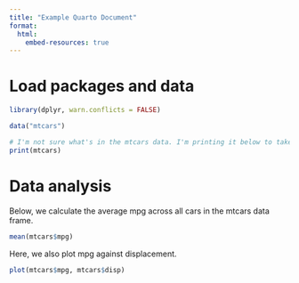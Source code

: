 ```yaml
---
title: "Example Quarto Document"
format: 
  html:
    embed-resources: true
---
```


# Load packages and data

```r
library(dplyr, warn.conflicts = FALSE)
```

```r
data("mtcars")
```

```r
# I'm not sure what's in the mtcars data. I'm printing it below to take a look
print(mtcars)
```

# Data analysis

Below, we calculate the average mpg across all cars in the mtcars data frame.

```r
mean(mtcars$mpg)
```

Here, we also plot mpg against displacement.

```r
plot(mtcars$mpg, mtcars$disp)
```

